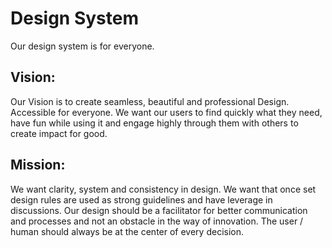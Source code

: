 
<Meta title="Basics/Design System" />

# Design System

Our design system is for everyone.

## Vision:

Our Vision is to create seamless, beautiful and professional Design. Accessible for everyone. We want our users to find quickly what they need, have fun while using it and engage highly through them with others to create impact for good.

## Mission:

We want clarity, system and consistency in design. We want that once set design rules are used as strong guidelines and have leverage in discussions. Our design should be a facilitator for better communication and processes and not an obstacle in the way of innovation. The user / human should always be at the center of every decision.
